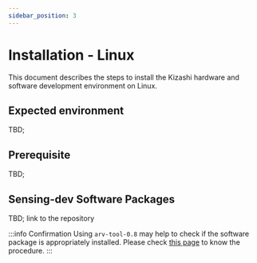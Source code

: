 ```yaml
---
sidebar_position: 3
---
```


# Installation - Linux 

This document describes the steps to install the Kizashi hardware and software development environment on Linux.

## Expected environment

TBD;

## Prerequisite

TBD;

## Sensing-dev Software Packages

TBD;
link to the repository

:::info Confirmation
Using `arv-tool-0.8` may help to check if the software package is appropriately installed. Please check [this page](/docs/external/aravis/arv-tools.md) to know the procedure.
:::
